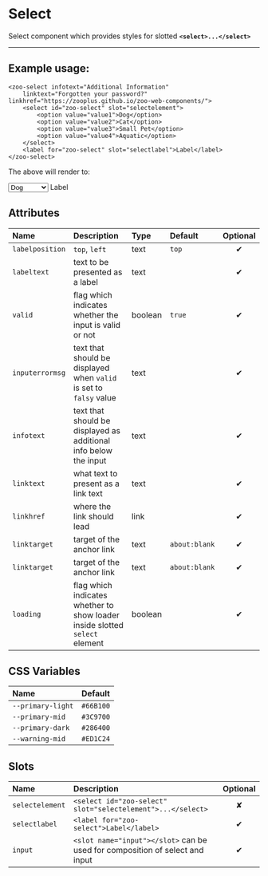 # Select

Select component which provides styles for slotted **`<select>...</select>`**

***

## Example usage:
	<zoo-select infotext="Additional Information" 
		linktext="Forgotten your password?" linkhref="https://zooplus.github.io/zoo-web-components/">
		<select id="zoo-select" slot="selectelement">
			<option value="value1">Dog</option>
			<option value="value2">Cat</option>
			<option value="value3">Small Pet</option>
			<option value="value4">Aquatic</option>
		</select>
		<label for="zoo-select" slot="selectlabel">Label</label>
	</zoo-select>

The above will render to:

<zoo-select infotext="Additional Information" linktext="Forgotten your password?" linkhref="https://zooplus.github.io/zoo-web-components/">
	<select slot="selectelement">
		<option value="value1">Dog</option>
		<option value="value2">Cat</option>
		<option value="value3">Small Pet</option>
		<option value="value4">Aquatic</option>
	</select>
	<label for="zoo-select" slot="selectlabel">Label</label>
</zoo-select>

## Attributes
|     **Name**    |           **Description**                                          | **Type** | **Default** | **Optional** | 
| :------------- | :-----------------------------------------------------------------|:--------|:-----------|:-----------:|
| `labelposition` | `top`, `left`                                                      | text     | `top`       |   ✔
| `labeltext`     | text to be presented as a label                                    | text     |             |   ✔
| `valid`         | flag which indicates whether the input is valid or not             | boolean  |   `true`    |   ✔
|`inputerrormsg`  | text that should be displayed when `valid` is set to `falsy` value | text     |             |   ✔
|   `infotext`    | text that should be displayed as additional info below the input   | text     |             |   ✔
|   `linktext`    | what text to present as a link text                                | text     |             |   ✔
|   `linkhref`    | where the link should lead                                         | link     |             |   ✔
|   `linktarget`  | target of the anchor link                                          | text     |`about:blank`|   ✔
|   `linktarget`  | target of the anchor link                                          | text     |`about:blank`|   ✔
|   `loading`     | flag which indicates whether to show loader inside slotted `select` element    | boolean     | |   ✔
## CSS Variables
|        **Name**        |   **Default**  |
| :-------------------- |:--------------|
| `--primary-light`      |    `#66B100`   |
| `--primary-mid`        |    `#3C9700`   |
| `--primary-dark`       |    `#286400`   |
| `--warning-mid`        |    `#ED1C24`   |
## Slots
|      **Name**    |           **Description**          | **Optional** | 
| :-------------- | :---------------------------------|:-----------:|
| `selectelement`  | `<select id="zoo-select" slot="selectelement">...</select>`| ✘
| `selectlabel`    | `<label for="zoo-select">Label</label>`| ✔
| `input`          | `<slot name="input"></slot>` can be used for composition of select and input| ✔
